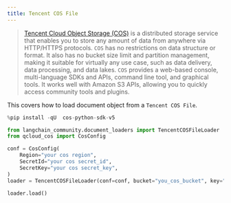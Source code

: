 ```yaml
---
title: Tencent COS File
---
```


>[Tencent Cloud Object Storage (COS)](https://www.tencentcloud.com/products/cos) is a distributed
> storage service that enables you to store any amount of data from anywhere via HTTP/HTTPS protocols.
> `COS` has no restrictions on data structure or format. It also has no bucket size limit and
> partition management, making it suitable for virtually any use case, such as data delivery,
> data processing, and data lakes. `COS` provides a web-based console, multi-language SDKs and APIs,
> command line tool, and graphical tools. It works well with Amazon S3 APIs, allowing you to quickly
> access community tools and plugins.

This covers how to load document object from a `Tencent COS File`.

```python
%pip install -qU  cos-python-sdk-v5
```

```python
from langchain_community.document_loaders import TencentCOSFileLoader
from qcloud_cos import CosConfig
```

```python
conf = CosConfig(
    Region="your cos region",
    SecretId="your cos secret_id",
    SecretKey="your cos secret_key",
)
loader = TencentCOSFileLoader(conf=conf, bucket="you_cos_bucket", key="fake.docx")
```

```python
loader.load()
```
